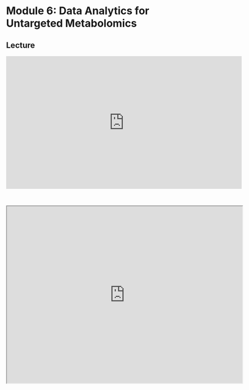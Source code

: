 # Module 6: Data Analytics for Untargeted Metabolomics

## Lecture

<iframe width="640" height="360" src="https://www.youtube.com/embed/jd-sZwF4eQc?si=ZKvYa78UtORahbpy" title="YouTube video player" frameborder="0" allow="accelerometer; autoplay; clipboard-write; encrypted-media; gyroscope; picture-in-picture; web-share" referrerpolicy="strict-origin-when-cross-origin" allowfullscreen></iframe>

<br>

<iframe src="https://drive.google.com/file/d/1Bb2hMoQY5gKhb7zQHgPKA8TpYB-VL3nN/preview" width="640" height="480" allow="autoplay"></iframe>
